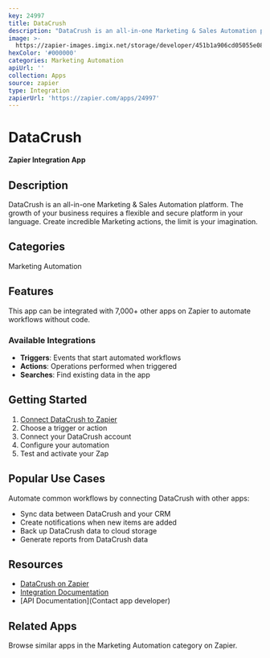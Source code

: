 ```yaml
---
key: 24997
title: DataCrush
description: "DataCrush is an all-in-one Marketing & Sales Automation platform. \r\nThe growth of your business requires a flexible and secure platform in your language. Create incredible Marketing actions, the limit is your imagination."
image: >-
  https://zapier-images.imgix.net/storage/developer/451b1a906cd05055e08a2082c8f9faf6.png?auto=format%2Ccompress&ixlib=python-3.0.0&q=50
hexColor: '#000000'
categories: Marketing Automation
apiUrl: ''
collection: Apps
source: zapier
type: Integration
zapierUrl: 'https://zapier.com/apps/24997'
---
```

# DataCrush

**Zapier Integration App**

## Description

DataCrush is an all-in-one Marketing & Sales Automation platform. 
The growth of your business requires a flexible and secure platform in your language. Create incredible Marketing actions, the limit is your imagination.

## Categories

Marketing Automation

## Features

This app can be integrated with 7,000+ other apps on Zapier to automate workflows without code.

### Available Integrations

- **Triggers**: Events that start automated workflows
- **Actions**: Operations performed when triggered
- **Searches**: Find existing data in the app

## Getting Started

1. [Connect DataCrush to Zapier](https://zapier.com/apps/24997)
2. Choose a trigger or action
3. Connect your DataCrush account
4. Configure your automation
5. Test and activate your Zap

## Popular Use Cases

Automate common workflows by connecting DataCrush with other apps:

- Sync data between DataCrush and your CRM
- Create notifications when new items are added
- Back up DataCrush data to cloud storage
- Generate reports from DataCrush data

## Resources

- [DataCrush on Zapier](https://zapier.com/apps/24997)
- [Integration Documentation](https://zapier.com/apps/24997/integrations)
- [API Documentation](Contact app developer)

## Related Apps

Browse similar apps in the Marketing Automation category on Zapier.
